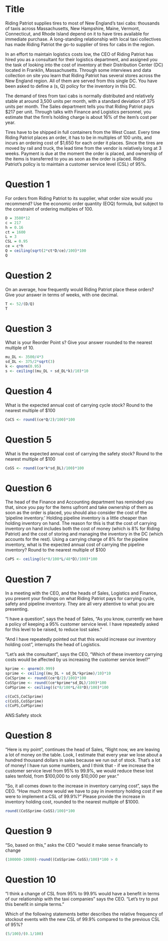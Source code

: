 Title
========================================================

Riding Patriot supplies tires to most of New England's taxi cabs: thousands of taxis across Massachusetts, New Hampshire, Maine, Vermont, Connecticut, and Rhode Island depend on it to have tires available for immediate purchase. A long-standing relationship with local taxi collectives has made Riding Patriot the go-to supplier of tires for cabs in the region.

In an effort to maintain logistics costs low, the CEO of Riding Patriot has hired you as a consultant for their logistics department, and assigned you the task of looking into the cost of inventory at their Distribution Center (DC) located in Franklin, Massachusetts. Through some interviews and data collection on site you learn that Riding Patriot has several stores across the New England region. All of them are served from this single DC. You have been asked to define a (s, Q) policy for the inventory in this DC.

The demand of tires from taxi cabs is normally distributed and relatively stable at around 3,500 units per month, with a standard deviation of 375 units per month. The Sales department tells you that Riding Patriot pays $217 per unit. Through talks with Finance and Logistics personnel, you estimate that the firm's holding charge is about 16% of the item's cost per year.

Tires have to be shipped in full containers from the West Coast. Every time Riding Patriot places an order, it has to be in multiples of 100 units, and incurs an ordering cost of $1,650 for each order it places. Since the tires are moved by rail and truck, the lead time from the vendor is relatively long at 3 weeks. Payment is due at the moment the order is placed, and ownership of the items is transferred to you as soon as the order is placed.  Riding Patriot's policy is to maintain a customer service level (CSL) of 95%.

# Question 1
For orders from Riding Patriot to its supplier, what order size would you recommend? Use the economic order quantity (EOQ) formula, but subject to the constraint of ordering multiples of 100.

```r
D = 3500*12
c = 217
h = 0.16
ct = 1600
L = 3
CSL = 0.95
ce = c*h
Q = ceiling(sqrt(2*ct*D/ce)/100)*100
Q
```

# Question 2
On an average, how frequently would Riding Patriot place these orders? Give your answer in terms of weeks, with one decimal.

```r
T <- 52/(D/Q)
T
```

# Question 3
What is your Reorder Point s? Give your answer rounded to the nearest multiple of 10.
```r
mu_DL <- 3500/4*3
sd_DL <- 375/2*sqrt(3)
k <- qnorm(0.95)
s <- ceiling((mu_DL + sd_DL*k)/10)*10
```

# Question 4
What is the expected annual cost of carrying cycle stock? Round to the nearest multiple of $100
```r
CoCS <- round((ce*Q/2)/100)*100
```

# Question 5
What is the expected annual cost of carrying the safety stock? Round to the nearest multiple of $100
```r
CoSS <- round((ce*k*sd_DL)/100)*100
```

# Question 6
The head of the Finance and Accounting department has reminded you that, since you pay for the items upfront and take ownership of them as soon as the order is placed, you should also consider the cost of the 'pipeline inventory.' Holding pipeline inventory is a little cheaper than holding inventory on hand. The reason for this is that the cost of carrying inventory on hand includes both the cost of money (which is 8% for Riding Patriot) and the cost of storing and managing the inventory in the DC (which accounts for the rest). Using a carrying charge of 8% for the pipeline inventory, what is the expected annual cost of carrying the pipeline inventory? Round to the nearest multiple of $100
```r
CoPS <- ceiling((c*8/100*L/48*D)/100)*100
```

# Question 7
In a meeting with the CEO, and the heads of Sales, Logistics and Finance, you present your findings on what Riding Patriot pays for carrying cycle, safety and pipeline inventory. They are all very attentive to what you are presenting.

"I have a question", says the head of Sales, "As you know, currently we have a policy of keeping a 95% customer service level. I have repeatedly asked for this level to be raised, to reduce lost sales."

"And I have repeatedly pointed out that this would increase our inventory holding cost", interrupts the head of Logistics.

"Let's ask the consultant", says the CEO, "Which of these inventory carrying costs would be affected by us increasing the customer service level?"

```r
kprime <- qnorm(0.999)
sprime <- ceiling((mu_DL + sd_DL*kprime)/10)*10
CoCSprime <- round((ce*Q/2)/100)*100
CoSSprime <- round((ce*kprime*sd_DL)/100)*100
CoPSprime <- ceiling((c*8/100*L/48*D)/100)*100

c(CoCS,CoCSprime)
c(CoSS,CoSSprime)
c(CoPS,CoPSprime)
```

ANS:Safety stock

# Question 8
"Here is my point", continues the head of Sales, "Right now, we are leaving a lot of money on the table. Look, I estimate that every year we lose about a hundred thousand dollars in sales because we run out of stock. That's a lot of money! I have run some numbers, and I think that - if we increase the customer service level from 95% to 99.9%, we would reduce these lost sales tenfold, from $100,000 to only $10,000 per year."

"So, it all comes down to the increase in inventory carrying cost", says the CEO. "How much more would we have to pay in inventory holding cost if we were to implement a CSL of 99.9%?" Please provide the increase in inventory holding cost, rounded to the nearest multiple of $1000.
```r
round((CoSSprime-CoSS)/100)*100
```

# Question 9
"So, based on this," asks the CEO "would it make sense financially to change 
```r
(100000-10000)-round((CoSSprime-CoSS)/100)*100 > 0
```

# Question 10
"I think a change of CSL from 95% to 99.9% would have a benefit in terms of our relationship with the taxi companies" says the CEO. "Let's try to put this benefit in simple terms."

Which of the following statements better describes the relative frequency of stockout events with the new CSL of 99.9% compared to the previous CSL of 95%?
```r
(5/100)/(0.1/100)
```
